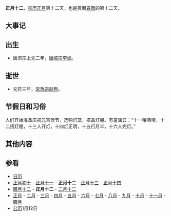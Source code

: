 {{Lunar01Calendar}}
'''正月十二'''，[[农历|农历]][[正月|正月]]第十二天，也是農曆[[春節|春節]]的第十二天。

==大事记==

==出生==
*唐肃宗上元二年，[[唐顺宗|唐顺宗]][[李诵|李诵]]。

==逝世==
*元符三年，[[宋哲宗|宋哲宗]][[赵煦|赵煦]]。

==节假日和习俗==
人们开始准备庆祝元宵佳节，选购灯笼，搭盖灯棚。有童谣云：“十一嚷喳喳，十二搭灯棚，十三人开灯，十四灯正明，十五行月半，十六人完灯。”

==其他内容==

==参看==
*[[历史上的今天|日历]]
*[[正月初十|正月初十]] - [[正月十一|正月十一]] - '''正月十二''' - [[正月十三|正月十三]] - [[正月十四|正月十四]]
*[[腊月十二|腊月十二]] - '''正月十二''' - [[二月十二|二月十二]]
*[[正月|正月]] - [[二月_(农历)|二月]] - [[三月_(农历)|三月]] - [[四月_(农历)|四月]] - [[五月_(农历)|五月]] - [[六月_(农历)|六月]] - [[七月_(农历)|七月]] - [[八月_(农历)|八月]] - [[九月_(农历)|九月]] - [[十月_(农历)|十月]] - [[十一月_(农历)|十一月]] - [[腊月|腊月]]
*[[公历|公历]]1月12日